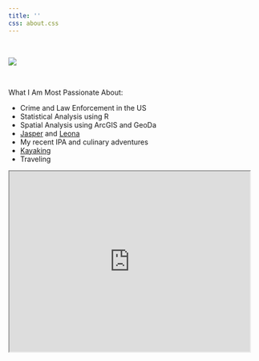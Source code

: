 ```yaml
---
title: ''
css: about.css
---
```


<br>

![](images\couple.jpg)

<br>

What I Am Most Passionate About:

* Crime and Law Enforcement in the US
* Statistical Analysis using R
* Spatial Analysis using ArcGIS and GeoDa
* [Jasper](images\jasper.jpg) and [Leona](images\leona.jpg)
* My recent IPA and culinary adventures
* [Kayaking](images\kayak.jpg)
* Traveling

<iframe src="https://www.google.com/maps/d/u/0/embed?mid=1Yyh_RF2S0bZWFoSZvDOySdbm1xE" width="480" height="360"></iframe>
